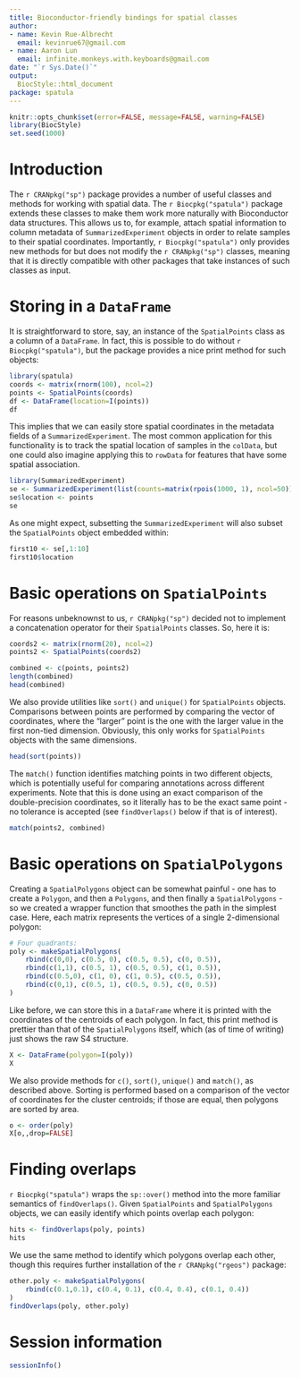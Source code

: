 ```yaml
---
title: Bioconductor-friendly bindings for spatial classes
author:
- name: Kevin Rue-Albrecht
  email: kevinrue67@gmail.com
- name: Aaron Lun
  email: infinite.monkeys.with.keyboards@gmail.com
date: "`r Sys.Date()`"
output:
  BiocStyle::html_document
package: spatula
---
```


```r
knitr::opts_chunk$set(error=FALSE, message=FALSE, warning=FALSE)
library(BiocStyle)
set.seed(1000)
```

# Introduction

The `r CRANpkg("sp")` package provides a number of useful classes and methods for working with spatial data.
The `r Biocpkg("spatula")` package extends these classes to make them work more naturally with Bioconductor data structures.
This allows us to, for example, attach spatial information to column metadata of `SummarizedExperiment` objects
in order to relate samples to their spatial coordinates.
Importantly, `r Biocpkg("spatula")` only provides new methods for but does not modify the `r CRANpkg("sp")` classes, 
meaning that it is directly compatible with other packages that take instances of such classes as input.

# Storing in a `DataFrame`

It is straightforward to store, say, an instance of the `SpatialPoints` class as a column of a `DataFrame`.
In fact, this is possible to do without `r Biocpkg("spatula")`, but the package provides a nice print method for such objects:

```r
library(spatula)
coords <- matrix(rnorm(100), ncol=2)
points <- SpatialPoints(coords)
df <- DataFrame(location=I(points))
df
```

This implies that we can easily store spatial coordinates in the metadata fields of a `SummarizedExperiment`.
The most common application for this functionality is to track the spatial location of samples in the `colData`,
but one could also imagine applying this to `rowData` for features that have some spatial association.

```r
library(SummarizedExperiment)
se <- SummarizedExperiment(list(counts=matrix(rpois(1000, 1), ncol=50)))
se$location <- points
se
```

As one might expect, subsetting the `SummarizedExperiment` will also subset the `SpatialPoints` object embedded within:

```r
first10 <- se[,1:10]
first10$location
```

# Basic operations on `SpatialPoints`

For reasons unbeknownst to us, `r CRANpkg("sp")` decided not to implement a concatenation operator for their `SpatialPoints` classes.
So, here it is:

```r
coords2 <- matrix(rnorm(20), ncol=2)
points2 <- SpatialPoints(coords2)

combined <- c(points, points2)
length(combined)
head(combined)
```

We also provide utilities like `sort()` and `unique()` for `SpatialPoints` objects.
Comparisons between points are performed by comparing the vector of coordinates,
where the "larger" point is the one with the larger value in the first non-tied dimension.
Obviously, this only works for `SpatialPoints` objects with the same dimensions.

```r
head(sort(points))
```

The `match()` function identifies matching points in two different objects,
which is potentially useful for comparing annotations across different experiments.
Note that this is done using an exact comparison of the double-precision coordinates, so it literally has to be the exact same point - 
no tolerance is accepted (see `findOverlaps()` below if that is of interest).

```r
match(points2, combined)
```

# Basic operations on `SpatialPolygons`

Creating a `SpatialPolygons` object can be somewhat painful - 
one has to create a `Polygon`, and then a `Polygons`, and then finally a `SpatialPolygons` -
so we created a wrapper function that smoothes the path in the simplest case.
Here, each matrix represents the vertices of a single 2-dimensional polygon:

```r
# Four quadrants:
poly <- makeSpatialPolygons(
    rbind(c(0,0), c(0.5, 0), c(0.5, 0.5), c(0, 0.5)),
    rbind(c(1,1), c(0.5, 1), c(0.5, 0.5), c(1, 0.5)),
    rbind(c(0.5,0), c(1, 0), c(1, 0.5), c(0.5, 0.5)),
    rbind(c(0,1), c(0.5, 1), c(0.5, 0.5), c(0, 0.5))
)
```

Like before, we can store this in a `DataFrame` where it is printed with the coordinates of the centroids of each polygon.
In fact, this print method is prettier than that of the `SpatialPolygons` itself, 
which (as of time of writing) just shows the raw S4 structure.

```r
X <- DataFrame(polygon=I(poly))
X
```

We also provide methods for `c()`, `sort()`, `unique()` and `match()`, as described above.
Sorting is performed based on a comparison of the vector of coordinates for the cluster centroids;
if those are equal, then polygons are sorted by area.

```r
o <- order(poly)
X[o,,drop=FALSE]
```

# Finding overlaps

`r Biocpkg("spatula")` wraps the `sp::over()` method into the more familiar semantics of `findOverlaps()`.
Given `SpatialPoints` and `SpatialPolygons` objects, we can easily identify which points overlap each polygon:

```r
hits <- findOverlaps(poly, points)
hits
```

We use the same method to identify which polygons overlap each other, 
though this requires further installation of the `r CRANpkg("rgeos")` package:

```r
other.poly <- makeSpatialPolygons(
    rbind(c(0.1,0.1), c(0.4, 0.1), c(0.4, 0.4), c(0.1, 0.4))
)
findOverlaps(poly, other.poly)
```

# Session information

```r
sessionInfo()
```
